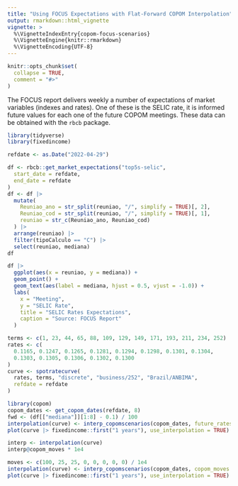 ```yaml
---
title: "Using FOCUS Expectations with Flat-Forward COPOM Interpolation"
output: rmarkdown::html_vignette
vignette: >
  %\VignetteIndexEntry{copom-focus-scenarios}
  %\VignetteEngine{knitr::rmarkdown}
  %\VignetteEncoding{UTF-8}
---
```


```r
knitr::opts_chunk$set(
  collapse = TRUE,
  comment = "#>"
)
```

The FOCUS report delivers weekly a number of expectations of market variables
(indexes and rates).
One of these is the SELIC rate, it is informed future values for each one of
the future COPOM meetings.
These data can be obtained with the `rbcb` package.

```r
library(tidyverse)
library(fixedincome)

refdate <- as.Date("2022-04-29")

df <- rbcb::get_market_expectations("top5s-selic",
  start_date = refdate,
  end_date = refdate
)
df <- df |>
  mutate(
    Reuniao_ano = str_split(reuniao, "/", simplify = TRUE)[, 2],
    Reuniao_cod = str_split(reuniao, "/", simplify = TRUE)[, 1],
    reuniao = str_c(Reuniao_ano, Reuniao_cod)
  ) |>
  arrange(reuniao) |>
  filter(tipoCalculo == "C") |>
  select(reuniao, mediana)
df
```

```r
df |>
  ggplot(aes(x = reuniao, y = mediana)) +
  geom_point() +
  geom_text(aes(label = mediana, hjust = 0.5, vjust = -1.0)) +
  labs(
    x = "Meeting",
    y = "SELIC Rate",
    title = "SELIC Rates Expectations",
    caption = "Source: FOCUS Report"
  )
```

```r
terms <- c(1, 23, 44, 65, 88, 109, 129, 149, 171, 193, 211, 234, 252)
rates <- c(
  0.1165, 0.1247, 0.1265, 0.1281, 0.1294, 0.1298, 0.1301, 0.1304,
  0.1303, 0.1305, 0.1306, 0.1302, 0.1300
)
curve <- spotratecurve(
  rates, terms, "discrete", "business/252", "Brazil/ANBIMA",
  refdate = refdate
)
```

```r
library(copom)
copom_dates <- get_copom_dates(refdate, 8)
fwd <- (df[["mediana"]][1:8] - 0.1) / 100
interpolation(curve) <- interp_copomscenarios(copom_dates, future_rates = fwd)
plot(curve |> fixedincome::first("1 years"), use_interpolation = TRUE)
```

```r
interp <- interpolation(curve)
interp@copom_moves * 1e4
```

```r
moves <- c(100, 25, 25, 0, 0, 0, 0, 0) / 1e4
interpolation(curve) <- interp_copomscenarios(copom_dates, copom_moves = moves)
plot(curve |> fixedincome::first("1 years"), use_interpolation = TRUE)
```